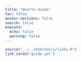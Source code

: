```yaml
---
title: "Quarto Guide"
toc: false
anchor-sections: false
search: false
execute:
  echo: false
  warning: false
---
```


::: column-screen-inset-right
```r
source("../../htmltools/links.R")
link_cards("guide.yml")
```
:::
